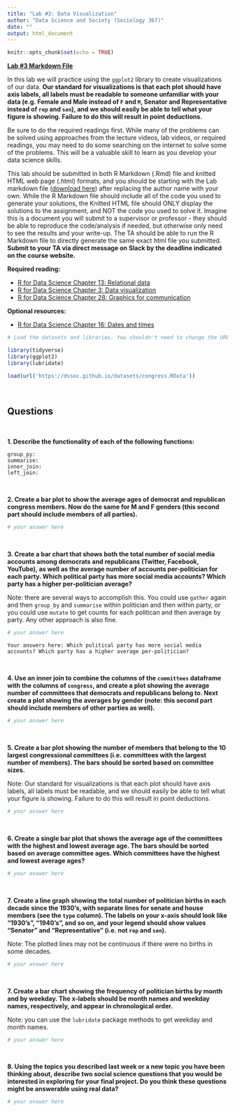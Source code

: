 ```yaml
---
title: "Lab #3: Data Visualization"
author: "Data Science and Society (Sociology 367)"
date: ""
output: html_document
---
```


```r
knitr::opts_chunk$set(echo = TRUE)
```

**[Lab #3 Markdown File](/assignments/Lab_3.Rmd)**

In this lab we will practice using the `ggplot2` library to create visualizations of our data. **Our standard for visualizations is that each plot should have axis labels, all labels must be readable to someone unfamiliar with your data (e.g. Female and Male instead of `F` and `M`, Senator and Representative instead of `rep` and `sen`), and we should easily be able to tell what your figure is showing. Failure to do this will result in point deductions.**

Be sure to do the required readings first. While many of the problems can be solved using approaches from the lecture videos, lab videos, or required readings, you may need to do some searching on the internet to solve some of the problems. This will be a valuable skill to learn as you develop your data science skills.

This lab should be submitted in both R Markdown (.Rmd) file and knitted HTML web page (.html) formats, and you should be starting with the Lab markdown file ([download here](/assignments/Lab_3.Rmd)) after replacing the author name with your own. While the R Markdown file should include all of the code you used to generate your solutions, the Knitted HTML file should ONLY display the solutions to the assignment, and NOT the code you used to solve it. Imagine this is a document you will submit to a supervisor or professor - they should be able to reproduce the code/analysis if needed, but otherwise only need to see the results and your write-up. The TA should be able to run the R Markdown file to directly generate the same exact html file you submitted. **Submit to your TA via direct message on Slack by the deadline indicated on the course website.**

**Required reading:** 

* [R for Data Science Chapter 13: Relational data](https://r4ds.had.co.nz/relational-data.html)
* [R for Data Science Chapter 3: Data visualization](https://r4ds.had.co.nz/data-visualisation.html)
* [R for Data Science Chapter 28: Graphics for communication](https://r4ds.had.co.nz/graphics-for-communication.html)


**Optional resources:**

* [R for Data Science Chapter 16: Dates and times](https://r4ds.had.co.nz/dates-and-times.html)



```r
# Load the datasets and libraries. You shouldn't need to change the URL in the `load` function.

library(tidyverse)
library(ggplot2)
library(lubridate)

load(url('https://dssoc.github.io/datasets/congress.RData'))
```
<br/>

## Questions
<br>

**1. Describe the functionality of each of the following functions:**
```
group_py: 
summarise: 
inner_join: 
left_join: 
```
<br/>

**2. Create a bar plot to show the average ages of democrat and republican congress members. Now do the same for M and F genders (this second part should include members of all parties).**
```r
# your answer here
```
<br/>

**3. Create a bar chart that shows both the total number of social media accounts among democrats and republicans (Twitter, Facebook, YouTube), as well as the average number of accounts per-politician for each party. Which political party has more social media accounts? Which party has a higher per-politician average?**

Note: there are several ways to accomplish this. You could use `gather` again and then `group_by` and `summarise` within politician and then within party, or you could use `mutate` to get counts for each politican and then average by party. Any other approach is also fine.
```r
# your answer here
```
```
Your answers here: Which political party has more social media accounts? Which party has a higher average per-politician?
```
<br/>


**4. Use an inner join to combine the columns of the `committees` dataframe with the columns of `congress`, and create a plot showing the average number of committees that democrats and republicans belong to. Next create a plot showing the averages by gender (note: this second part should include members of other parties as well).**
```r
# your answer here
```
<br/>



**5. Create a bar plot showing the number of members that belong to the 10 largest congressional committees (i.e. committees with the largest number of members). The bars should be sorted based on committee sizes.**

Note: Our standard for visualizations is that each plot should have axis labels, all labels must be readable, and we should easily be able to tell what your figure is showing. Failure to do this will result in point deductions.
```r
# your answer here
```
<br/>


**6. Create a single bar plot that shows the average age of the committees with the highest and lowest average age. The bars should be sorted based on average committee ages. Which committees have the highest and lowest average ages?**
```r
# your answer here
```
<br/>




**7. Create a line graph showing the total number of politician births in each decade since the 1930's, with separate lines for senate and house members (see the `type` column). The labels on your x-axis should look like "1930's", "1940's", and so on, and your legend should show values "Senator" and "Representative" (i.e. not `rep` and `sen`).**

Note: The plotted lines may not be continuous if there were no births in some decades.
```r
# your answer here

```
<br/>




**7. Create a bar chart showing the frequency of politician births by month and by weekday. The x-labels should be month names and weekday names, respectively, and appear in chronological order.**

Note: you can use the `lubridate` package methods to get weekday and month names.
```r
# your answer here
```
<br/>

**8. Using the topics you described last week or a new topic you have been thinking about, describe two social science questions that you would be interested in exploring for your final project. Do you think these questions might be answerable using real data?**
```r
# your answer here
```
